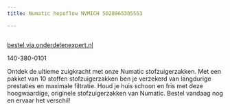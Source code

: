 ```yaml
---
title: Numatic hepaflow NVMICH 5028965305553

---
```



<Image src={imageProduct} width={imageProduct.width} alt="" />

[bestel via onderdelenexpert.nl](https://www.onderdelenexpert.nl/numatic-stofzak-hepaflo-hepa-flo-nvm1ch-604015)

140-380-0101

Ontdek de ultieme zuigkracht met onze Numatic stofzuigerzakken. Met een pakket van 10 stoffen stofzuigerzakken ben je verzekerd van langdurige prestaties en maximale filtratie. Houd je huis schoon en fris met deze hoogwaardige, originele stofzuigerzakken van Numatic. Bestel vandaag nog en ervaar het verschil!


